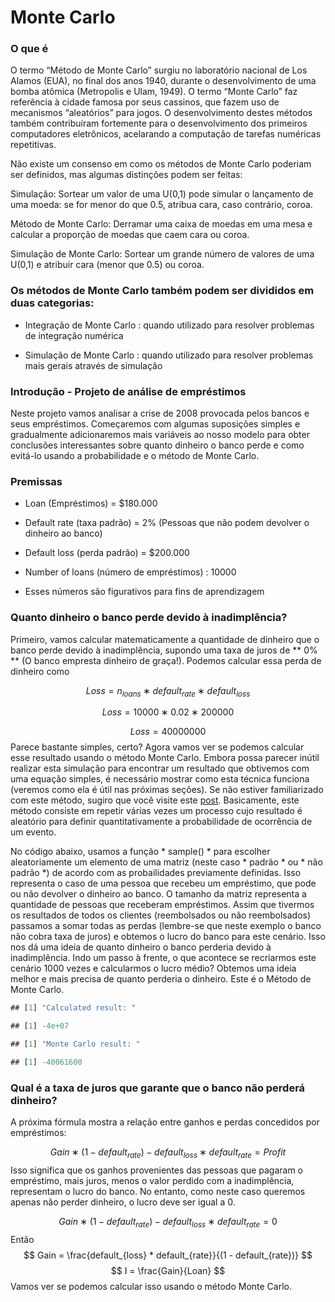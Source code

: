 # Monte Carlo 

### O que é 
O termo “Método de Monte Carlo” surgiu no laboratório nacional de Los Alamos (EUA), no final dos anos 1940, durante o desenvolvimento de uma bomba atômica (Metropolis e Ulam, 1949). O termo “Monte Carlo” faz referência à cidade famosa por seus cassinos, que fazem uso de mecanismos “aleatórios” para jogos. O desenvolvimento destes métodos também contribuíram fortemente para o desenvolvimento dos primeiros computadores eletrônicos, acelarando a computação de tarefas numéricas repetitivas.

Não existe um consenso em como os métodos de Monte Carlo poderiam ser definidos, mas algumas distinções podem ser feitas:

Simulação: Sortear um valor de uma U(0,1) pode simular o lançamento de uma moeda: se for menor do que 0.5, atribua cara, caso contrário, coroa.

Método de Monte Carlo: Derramar uma caixa de moedas em uma mesa e calcular a proporção de moedas que caem cara ou coroa.

Simulação de Monte Carlo: Sortear um grande número de valores de uma U(0,1) e atribuir cara (menor que 0.5) ou coroa.

### Os métodos de Monte Carlo também podem ser divididos em duas categorias:
  - Integração de Monte Carlo : quando utilizado para resolver problemas de integração numérica

  - Simulação de Monte Carlo : quando utilizado para resolver problemas mais gerais através de simulação
  
### Introdução - Projeto de análise de empréstimos
Neste projeto vamos analisar a crise de 2008 provocada pelos bancos e seus empréstimos. Começaremos com algumas suposições simples e gradualmente adicionaremos mais variáveis ao nosso modelo para obter conclusões interessantes sobre quanto dinheiro o banco perde e como evitá-lo usando a probabilidade e o método de Monte Carlo.

### Premissas
  - Loan (Empréstimos) = $180.000

  - Default rate (taxa padrão) = 2% (Pessoas que não podem devolver o dinheiro ao banco)

  - Default loss (perda padrão) = $200.000

  - Number of loans (número de empréstimos) : 10000

  - Esses números são figurativos para fins de aprendizagem
  
### Quanto dinheiro o banco perde devido à inadimplência?
Primeiro, vamos calcular matematicamente a quantidade de dinheiro que o banco perde devido à inadimplência, supondo uma taxa de juros de ** 0% ** (O banco empresta dinheiro de graça!). Podemos calcular essa perda de dinheiro como

$$Loss=n_{loans}∗default_{rate}∗default_{loss}$$

$$Loss=10000∗0.02∗200000$$

$$Loss=40000000$$
Parece bastante simples, certo? Agora vamos ver se podemos calcular esse resultado usando o método Monte Carlo. Embora possa parecer inútil realizar esta simulação para encontrar um resultado que obtivemos com uma equação simples, é necessário mostrar como esta técnica funciona (veremos como ela é útil nas próximas seções). Se não estiver familiarizado com este método, sugiro que você visite este <a href="https://towardsdatascience.com/the-house-always-wins-monte-carlo-simulation-eb82787da2a3">post</a>. Basicamente, este método consiste em repetir várias vezes um processo cujo resultado é aleatório para definir quantitativamente a probabilidade de ocorrência de um evento.

No código abaixo, usamos a função * sample() * para escolher aleatoriamente um elemento de uma matriz (neste caso * padrão * ou * não padrão *) de acordo com as probailidades previamente definidas. Isso representa o caso de uma pessoa que recebeu um empréstimo, que pode ou não devolver o dinheiro ao banco. O tamanho da matriz representa a quantidade de pessoas que receberam empréstimos. Assim que tivermos os resultados de todos os clientes (reembolsados ou não reembolsados) passamos a somar todas as perdas (lembre-se que neste exemplo o banco não cobra taxa de juros) e obtemos o lucro do banco para este cenário. Isso nos dá uma ideia de quanto dinheiro o banco perderia devido à inadimplência. Indo um passo à frente, o que acontece se recriarmos este cenário 1000 vezes e calcularmos o lucro médio? Obtemos uma ideia melhor e mais precisa de quanto perderia o dinheiro. Este é o Método de Monte Carlo.

```m
## [1] "Calculated result: "
```

```m
## [1] -4e+07
```

```m
## [1] "Monte Carlo result: "
```

```m
## [1] -40061600
```

### Qual é a taxa de juros que garante que o banco não perderá dinheiro?
A próxima fórmula mostra a relação entre ganhos e perdas concedidos por empréstimos:

$$
Gain∗(1−default_{rate})−default_{loss}∗default_{rate}=Profit
$$
Isso significa que os ganhos provenientes das pessoas que pagaram o empréstimo, mais juros, menos o valor perdido com a inadimplência, representam o lucro do banco. No entanto, como neste caso queremos apenas não perder dinheiro, o lucro deve ser igual a 0.

$$Gain∗(1−default_{rate})−default_{loss}∗default_{rate}=0$$ 
Então 
$$
Gain = \frac{default_{loss} * default_{rate}}{(1 - default_{rate})}
$$
$$
I = \frac{Gain}{Loan}
$$
Vamos ver se podemos calcular isso usando o método Monte Carlo.



